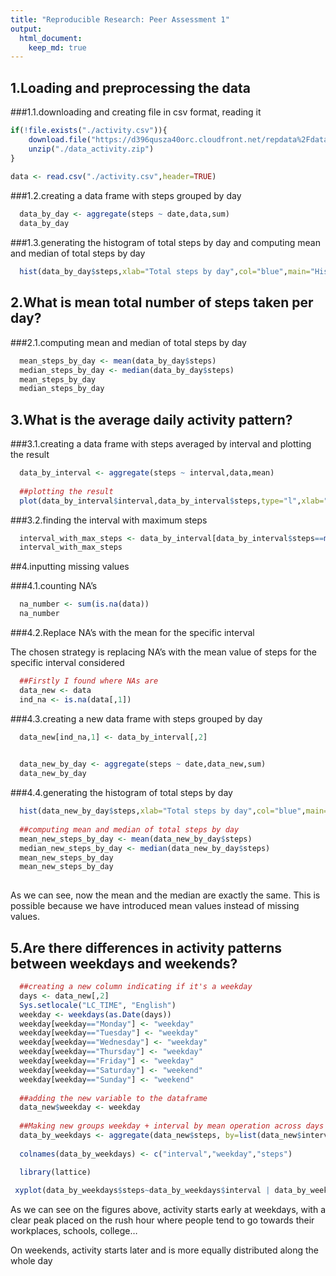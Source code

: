 ```yaml
---
title: "Reproducible Research: Peer Assessment 1"
output: 
  html_document:
    keep_md: true
---
```



## 1.Loading and preprocessing the data


###1.1.downloading and creating file in csv format, reading it

```r
if(!file.exists("./activity.csv")){
    download.file("https://d396qusza40orc.cloudfront.net/repdata%2Fdata%2Factivity.zip","./data_activity.zip",method="auto")
    unzip("./data_activity.zip")
}
  
data <- read.csv("./activity.csv",header=TRUE)
```

###1.2.creating a data frame with steps grouped by day
```r
  data_by_day <- aggregate(steps ~ date,data,sum)
  data_by_day
```
  
###1.3.generating the histogram of total steps by day and computing mean and median of total steps by day
```r
  hist(data_by_day$steps,xlab="Total steps by day",col="blue",main="Histogram of Total steps by day")
```

## 2.What is mean total number of steps taken per day?

###2.1.computing mean and median of total steps by day
```r
  mean_steps_by_day <- mean(data_by_day$steps)
  median_steps_by_day <- median(data_by_day$steps)
  mean_steps_by_day
  median_steps_by_day

```

## 3.What is the average daily activity pattern?

###3.1.creating a data frame with steps averaged by interval and plotting the result
```r
  
  data_by_interval <- aggregate(steps ~ interval,data,mean)
  
  ##plotting the result
  plot(data_by_interval$interval,data_by_interval$steps,type="l",xlab="intervals",ylab="mean of steps across all days")
```

###3.2.finding the interval with maximum steps
```r
  interval_with_max_steps <- data_by_interval[data_by_interval$steps==max(data_by_interval$steps),1]
  interval_with_max_steps

```
  
##4.inputting missing values

###4.1.counting NA's
```r
  
  na_number <- sum(is.na(data))
  na_number
```
  
###4.2.Replace NA's with the mean for the specific interval  

The chosen strategy is replacing NA's with the mean value of steps for the specific interval considered

```r
  ##Firstly I found where NAs are
  data_new <- data
  ind_na <- is.na(data[,1])
```

###4.3.creating a new data frame with steps grouped by day
```r
  data_new[ind_na,1] <- data_by_interval[,2]
  

  data_new_by_day <- aggregate(steps ~ date,data_new,sum)
  data_new_by_day
```

###4.4.generating the histogram of total steps by day 
```r
  hist(data_new_by_day$steps,xlab="Total steps by day",col="blue",main="Histogram of Total steps by day")
  
  ##computing mean and median of total steps by day
  mean_new_steps_by_day <- mean(data_new_by_day$steps)
  median_new_steps_by_day <- median(data_new_by_day$steps)
  mean_new_steps_by_day
  mean_new_steps_by_day
  
```
As we can see, now the mean and the median are exactly the same. This is possible because we have introduced mean values instead of missing values.

## 5.Are there differences in activity patterns between weekdays and weekends?

```r
  
  ##creating a new column indicating if it's a weekday
  days <- data_new[,2]
  Sys.setlocale("LC_TIME", "English")
  weekday <- weekdays(as.Date(days))
  weekday[weekday=="Monday"] <- "weekday"
  weekday[weekday=="Tuesday"] <- "weekday"
  weekday[weekday=="Wednesday"] <- "weekday"
  weekday[weekday=="Thursday"] <- "weekday"
  weekday[weekday=="Friday"] <- "weekday"
  weekday[weekday=="Saturday"] <- "weekend"
  weekday[weekday=="Sunday"] <- "weekend"
  
  ##adding the new variable to the dataframe
  data_new$weekday <- weekday
  
  ##Making new groups weekday + interval by mean operation across days
  data_by_weekdays <- aggregate(data_new$steps, by=list(data_new$interval,data_new$weekday),mean)
  
  colnames(data_by_weekdays) <- c("interval","weekday","steps")

  library(lattice)
  
 xyplot(data_by_weekdays$steps~data_by_weekdays$interval | data_by_weekdays$weekday,type="l",layout=c(1,2),xlab="Interval",ylab="Number of steps")
```

As we can see on the figures above, activity starts early at weekdays, with a clear peak placed on the rush hour where people tend to go towards their workplaces, schools, college...

On weekends, activity starts later and is more equally distributed along the whole day
